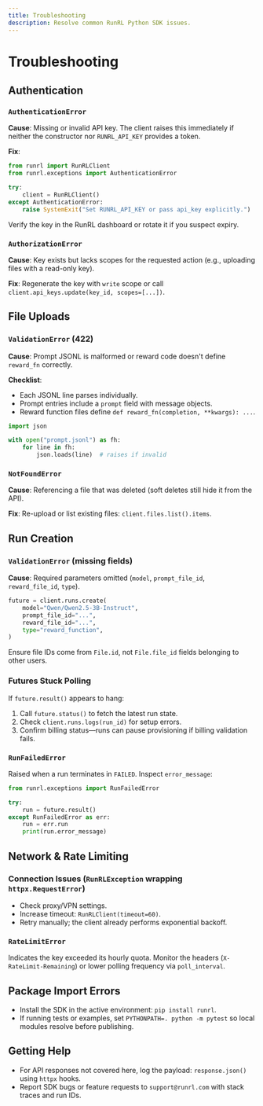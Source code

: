 ```yaml
---
title: Troubleshooting
description: Resolve common RunRL Python SDK issues.
---
```


# Troubleshooting

## Authentication

### `AuthenticationError`

**Cause**: Missing or invalid API key. The client raises this immediately if neither the
constructor nor `RUNRL_API_KEY` provides a token.

**Fix**:

```python
from runrl import RunRLClient
from runrl.exceptions import AuthenticationError

try:
    client = RunRLClient()
except AuthenticationError:
    raise SystemExit("Set RUNRL_API_KEY or pass api_key explicitly.")
```

Verify the key in the RunRL dashboard or rotate it if you suspect expiry.

### `AuthorizationError`

**Cause**: Key exists but lacks scopes for the requested action (e.g., uploading files with a
read-only key).

**Fix**: Regenerate the key with `write` scope or call `client.api_keys.update(key_id, scopes=[...])`.

## File Uploads

### `ValidationError` (422)

**Cause**: Prompt JSONL is malformed or reward code doesn't define `reward_fn` correctly.

**Checklist**:

- Each JSONL line parses individually.
- Prompt entries include a `prompt` field with message objects.
- Reward function files define `def reward_fn(completion, **kwargs): ...`.

```python
import json

with open("prompt.jsonl") as fh:
    for line in fh:
        json.loads(line)  # raises if invalid
```

### `NotFoundError`

**Cause**: Referencing a file that was deleted (soft deletes still hide it from the API).

**Fix**: Re-upload or list existing files: `client.files.list().items`.

## Run Creation

### `ValidationError` (missing fields)

**Cause**: Required parameters omitted (`model`, `prompt_file_id`, `reward_file_id`, `type`).

```python
future = client.runs.create(
    model="Qwen/Qwen2.5-3B-Instruct",
    prompt_file_id="...",
    reward_file_id="...",
    type="reward_function",
)
```

Ensure file IDs come from `File.id`, not `File.file_id` fields belonging to other users.

### Futures Stuck Polling

If `future.result()` appears to hang:

1. Call `future.status()` to fetch the latest run state.
2. Check `client.runs.logs(run_id)` for setup errors.
3. Confirm billing status—runs can pause provisioning if billing validation fails.

### `RunFailedError`

Raised when a run terminates in `FAILED`. Inspect `error_message`:

```python
from runrl.exceptions import RunFailedError

try:
    run = future.result()
except RunFailedError as err:
    run = err.run
    print(run.error_message)
```

## Network & Rate Limiting

### Connection Issues (`RunRLException` wrapping `httpx.RequestError`)

- Check proxy/VPN settings.
- Increase timeout: `RunRLClient(timeout=60)`.
- Retry manually; the client already performs exponential backoff.

### `RateLimitError`

Indicates the key exceeded its hourly quota. Monitor the headers (`X-RateLimit-Remaining`) or lower
polling frequency via `poll_interval`.

## Package Import Errors

- Install the SDK in the active environment: `pip install runrl`.
- If running tests or examples, set `PYTHONPATH=. python -m pytest` so local modules resolve before publishing.

## Getting Help

- For API responses not covered here, log the payload: `response.json()` using `httpx` hooks.
- Report SDK bugs or feature requests to `support@runrl.com` with stack traces and run IDs.
